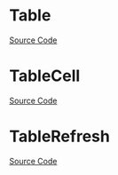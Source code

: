 
<Meta of={TableStories} />

# Table

<Description of={Table} />

[Source Code](https://github.com/Mezzanine-UI/mezzanine/blob/main/packages/react/src/Table/Table.tsx)

<ArgsTable of={Table} />

# TableCell

<Description of={TableCell} />

[Source Code](https://github.com/Mezzanine-UI/mezzanine/blob/main/packages/react/src/Table/TableCell.tsx)

<ArgsTable of={TableCell} />

# TableRefresh

<Description of={TableRefresh} />

[Source Code](https://github.com/Mezzanine-UI/mezzanine/blob/main/packages/react/src/Table/refresh/TableRefresh.tsx)

<ArgsTable of={TableRefresh} />

